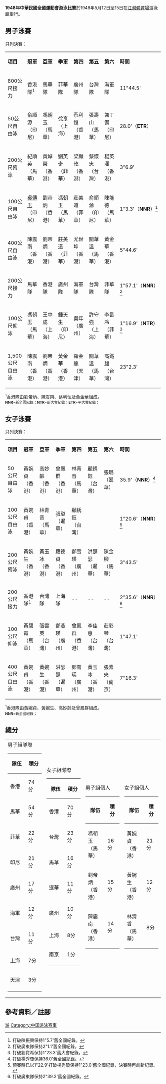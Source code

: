 '''1948年中華民國全國運動會游泳比賽'''於1948年5月12日至15日在[[江湾体育中心|江灣體育場]]游泳館舉行。

==男子泳賽==
只列決賽：
{| class="wikitable" 
|- align=center
|width=120px bgcolor=efefef|'''項目'''
|colspan=1 width=120px bgcolor=gold  |'''冠軍'''
|colspan=1 width=120px bgcolor=silver|'''亞軍'''
|colspan=1 width=120px bgcolor=cc9966|'''季軍'''
|colspan=1 width=120px bgcolor=efefef|'''第四'''
|colspan=1 width=120px bgcolor=efefef|'''第五'''
|colspan=1 width=120px bgcolor=efefef|'''第六'''
|colspan=1 width=120px bgcolor=efefef|'''時間'''
|-
|800公尺接力
|香港隊<sup>1</sup> ||馬華隊 ||菲華隊 ||廣州隊 ||台灣隊 ||海軍隊 
|11"44.5'
|-
|50公尺自由泳
|俞順源（印尼）||馮朝玉（馬華）||[[徐亨|徐亨]]（上海）||蔡利恒（香港）||張壽山（馬華）||兼丁備（印尼） 
|28.0'（'''ETR'''）
|-
|200公尺俯泳
|紀順英（馬華）||黃焯榮（香港）||劉英奇（菲華）||梁顯乾（香港）||蔡懷忠（台灣）||楊英澤（香港） 
|3"6.9'
|-
|100公尺自由泳
|[[吳傳玉|吳傳玉]]（印尼）||劉帝炳（香港）||馮朝玉（馬華）||莊美道（菲華）||俞順源（印尼）||陳能德（馬華） 
|1"3.3'（'''NNR'''）<ref>打破陳振興保持1"5.7'舊全國紀錄。</ref>
|-
|400公尺自由泳
|陳震南（香港）||劉帝炳（香港）||莊美道（菲華）||尤世坤（香港）||關華溫（馬華）||黃金華（香港） 
|5"44.6'
|-
|200公尺接力
|馬華隊 ||香港隊 ||廣州隊 ||海軍隊 ||台灣隊 ||菲華隊 
|1"57.1'（'''NNR'''）<ref>打破廣東隊保持2"1.1'舊全國紀錄。</ref>
|-
|100公尺仰泳
|馮朝玉（馬華）||王中成（上海）||鍾天生（印尼）||吳年（廣州）||許守強（上海）||李番冷（菲華） 
|1"16.9'（'''NTR'''）<ref>打破劉寶希保持1"23.3'舊大會紀錄。</ref>
|-
|1,500公尺自由泳
|陳震南（香港）||劉帝炳（香港）||黃金華（香港）||羅金龍（天津）||關華溫（馬華）||高鐵雄（台灣） 
|23"2.3'
|}
<sup>1</sup>香港隊由劉帝炳、陳震南、蔡利恒及黃金華組成。<br>
<small>'''NNR'''=新全國紀錄；'''NTR'''=新大會紀錄；'''ETR'''=平大會紀錄；</small>

==女子泳賽==
只列決賽：
{| class="wikitable" 
|- align=center
|width=120px bgcolor=efefef|'''項目'''
|colspan=1 width=120px bgcolor=gold  |'''冠軍'''
|colspan=1 width=120px bgcolor=silver|'''亞軍'''
|colspan=1 width=120px bgcolor=cc9966|'''季軍'''
|colspan=1 width=120px bgcolor=efefef|'''第四'''
|colspan=1 width=120px bgcolor=efefef|'''第五'''
|colspan=1 width=120px bgcolor=efefef|'''第六'''
|colspan=1 width=120px bgcolor=efefef|'''時間'''
|-
|50公尺自由泳
|黃婉貞（香港）||高妙齡（香港）||曾鳳群（香港）||林青音（馬華）||顧綉鈺（台灣）||張璐（暹華）
|35.9'（'''NNR'''）<ref>打破楊秀瓊保持36.0'舊全國紀錄。</ref>
|-
|100公尺自由泳
|黃婉貞（香港）||林青音（馬華）||張璐（暹華）||顧綉鈺（台灣）|| || 
|1"20.6'（'''NNR'''）<ref>預賽時已以1"22.9'打破楊秀瓊保持1"23.0'舊全國紀錄，決賽時再創新紀錄。</ref>
|-
|200公尺俯泳
|黃婉生（香港）||黃玉冰（香港）||羅德貞（香港）||鄭雪瑛（廣州）||洪瑟瑟（暹華）||陳金柳（馬華） 
|3"43.5'
|-
|200公尺接力
|香港隊<sup>1</sup> ||台灣隊 ||上海隊 || -- || -- || -- 
|2"35.6'（'''NNR'''）<ref>打破廣東隊保持2"39.2'舊全國紀錄。</ref>
|-
|100公尺仰泳
|黃碧霞（馬華）||張雲英（台灣）||鄭燕瑛（廣州）||曾鳳群（香港）||李佳惠（台灣）||莊彩琴（台灣） 
|1"47.1'
|-
|400公尺自由泳
|黃婉貞（香港）||黃婉生（香港）||洪瑟瑟（暹華）||鄭雪瑛（廣州）||黃玉冰（香港）||張素央（南京） 
|7"16.3'
|}
<sup>1</sup>香港隊由黃婉貞、黃婉生、高妙齡及曾鳳群組成。<br>
<small>'''NNR'''=新全國紀錄；</small>

==總分==
{|
|valign="top" width=25%|
;男子組隊際
{| class="wikitable" 
|-
!width="120" | 隊伍
!width="80"  | 積分
|-
|香港
|74分
|-
|馬華
|54分
|-
|菲華
|22分
|-
|印尼
|21分
|-
|廣州
|17分
|-
|海軍
|12分
|-
|台灣
|11分
|-
|上海
|{{0}}7分
|-
|天津
|{{0}}3分
|-
|}

|valign="top" width=25%|

;女子組隊際
{| class="wikitable" 
|-
!width="120" | 隊伍
!width="80"  | 積分
|-
|香港
|70分
|-
|台灣
|23分
|-
|馬華
|16分
|-
|暹華
|11分
|-
|廣州
|10分
|-
|上海
|{{0}}8分
|-
|南京
|{{0}}1分
|-
|}

|valign="top" width=25%|

;男子組個人
{| class="wikitable" 
|-
!width="120" | 隊伍
!width="80"  | 積分
|-
|馮朝玉（馬華）
|16分
|-
|劉帝炳（香港）
|15分
|-
|陳震南（香港）
|14分
|}

|valign="top" width=25%|

;女子組個人
{| class="wikitable" 
|-
!width="120" | 隊伍
!width="80"  | 積分
|-
|黃婉貞（香港）
|21分
|-
|黃婉生（香港）
|12分
|-
|林清香（馬華）
|{{0}}8分
|}
|}

==參考資料／註腳==
{{reflist}}

[[Category:1948年中華民國全國運動會|游]]
[[Category:中国游泳赛事|Category:中国游泳赛事]]